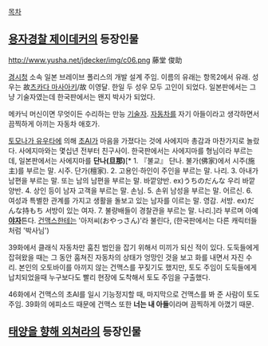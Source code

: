 [[목차]]
== [[용자경찰 제이데커]]의 등장인물 ==
http://www.yusha.net/jdecker/img/c06.png
藤堂 俊助

[[경시청]] 소속 일본 브레이브 폴리스의 개발 설계 주임. 이름의 유래는 항목2에서 유래. 성우는 故[[츠카다 마사아키]]/故 이영달. 한일 두 성우 모두 고인이 되었다. 일본판에서는 그냥 기술자였는데 한국판에서는 왠지 박사가 되었다.

메카닉 머신이면 무엇이든 수리하는 만능 [[기술자]]. [[자동차]]를 자기 아들이라고 생각하면서 끔찍하게 아끼는 자동차 애호가. 

[[토모나가 유우타]]에 의해 [[초AI]]가 마음을 가졌다는 것에 사에지마 총감과 마찬가지로 놀랐다. 사에지마와는 몇십년 전부터 친구사이. 한국판에서는 사에지마를 형님이라 부르는데, 일본판에서는 사에지마를 '''단나(旦那)'''[* 1. 『불교』 단나. 불가(佛家)에서 시주(施主)를 부르는 말. 시주. 단가(檀家). 2. 고용인·하인이 주인을 부르는 말. 나리. 3. 아내가 남편을 부르는 말. 또는 남의 남편을 부르는 말. 바깥양반. ex)うちのだんな  우리 바깥양반. 4. 상인 등이 남자 고객을 부르는 말. 손님. 5. 손위 남성을 부르는 말. 어르신. 6. 여성과 특별한 관계를 가지고 생활을 돌보고 있는 남자를 이르는 말. 영감. 서방. ex)だんな持もち  서방이 있는 여자. 7. 불량배들이 경찰관을 부르는 말. 나리.]라 부르며 아예 '''[[야자]]'''튼다. [[건맥스]]한테는 '아저씨(おやっさん)'라 불린다, (한국판에서는 다른 캐릭터들처럼 '박사님')

39화에서 클래식 자동차만 훔친 범인을 잡기 위해서 미끼가 되신 적이 있다. 도둑들에게 잡혀왔을 때는 그 동안 훔쳐진 자동차의 상태가 엉망인 것을 보고 화를 내면서 자진 수리. 본인의 오토바이를 아끼지 않는 건맥스를 꾸짖기도 했지만, 토도 주임이 도둑들에게 납치되었을때 누구보다도 빨리 현장에 도착해서 토도 주임을 구출했다. 

46화에서 건맥스의 초AI를 일시 기능정지할 때, 마지막으로 건맥스를 봐 준 사람이 토도 주임. 39화의 에피소드 때문에 건맥스 또한 '''너는 내 아들'''이라며 끔찍하게 아꼈기 때문.

== [[태양을 향해 외쳐라]]의 등장인물 ==
